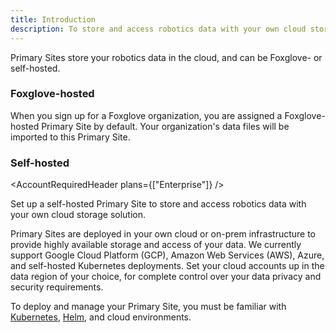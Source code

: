 ```yaml
---
title: Introduction
description: To store and access robotics data with your own cloud storage solution, you can set up a self-hosted Primary Site.
---
```



Primary Sites store your robotics data in the cloud, and can be Foxglove- or self-hosted.

### Foxglove-hosted

When you sign up for a Foxglove organization, you are assigned a Foxglove-hosted Primary Site by default. Your organization's data files will be imported to this Primary Site.

### Self-hosted

<AccountRequiredHeader plans={["Enterprise"]} />

Set up a self-hosted Primary Site to store and access robotics data with your own cloud storage solution.

Primary Sites are deployed in your own cloud or on-prem infrastructure to provide highly available storage and access of your data. We currently support Google Cloud Platform (GCP), Amazon Web Services (AWS), Azure, and self-hosted Kubernetes deployments. Set your cloud accounts up in the data region of your choice, for complete control over your data privacy and security requirements.

To deploy and manage your Primary Site, you must be familiar with [Kubernetes](https://kubernetes.io/), [Helm](https://helm.sh/), and cloud environments.
